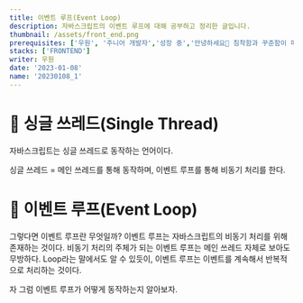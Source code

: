 ```yaml
---
title: 이벤트 루프(Event Loop)
description: 자바스크립트의 이벤트 루프에 대해 공부하고 정리한 글입니다.
thumbnail: /assets/front_end.png
prerequisites: ['우원', '주니어 개발자','성장 중','안녕하세요👏 침착함과 꾸준함이 매력인 주니어 개발자 우원입니다.']
stacks: ['FRONTEND']
writer: 우원
date: '2023-01-08'
name: '20230108_1' 
---
```


# 🧐 싱글 쓰레드(Single Thread)
자바스크립트는 싱글 쓰레드로 동작하는 언어이다.

<div className="bg-gray-50 my-4 px-4 py-2 border-l-4 border-green-400 hover:bg-gray-100 hover:border-indigo-400 transition duration-300 ease-in-out">
싱글 쓰레드 = 메인 쓰레드를 통해 동작하며, 이벤트 루프를 통해 비동기 처리를 한다.
</div>

# 🧐 이벤트 루프(Event Loop)
그렇다면 이벤트 루프란 무엇일까?
이벤트 루프는 자바스크립트의 비동기 처리를 위해 존재하는 것이다.
비동기 처리의 주체가 되는 이벤트 루프는 메인 쓰레드 자체로 보아도 무방하다.
Loop라는 말에서도 알 수 있듯이, 이벤트 루프는 이벤트를 계속해서 반복적으로 처리하는 것이다.

자 그럼 이벤트 루프가 어떻게 동작하는지 알아보자.



